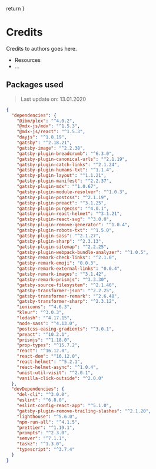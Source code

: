   return <Page props={props} name="Credits" />
}

# Credits

Credits to authors goes here.

- Resources
- ...

## Packages used

> Last update on: 13.01.2020

```json
{
  "dependencies": {
    "@ibm/plex": "^4.0.2",
    "@mdx-js/mdx": "^1.5.3",
    "@mdx-js/react": "^1.5.3",
    "dayjs": "^1.8.19",
    "gatsby": "^2.18.21",
    "gatsby-image": "^2.2.38",
    "gatsby-plugin-breadcrumb": "^6.3.0",
    "gatsby-plugin-canonical-urls": "^2.1.19",
    "gatsby-plugin-catch-links": "^2.1.24",
    "gatsby-plugin-humans-txt": "^1.1.4",
    "gatsby-plugin-layout": "^1.1.21",
    "gatsby-plugin-manifest": "^2.2.37",
    "gatsby-plugin-mdx": "^1.0.67",
    "gatsby-plugin-module-resolver": "^1.0.3",
    "gatsby-plugin-postcss": "^2.1.19",
    "gatsby-plugin-preact": "^3.1.25",
    "gatsby-plugin-purgecss": "^4.0.1",
    "gatsby-plugin-react-helmet": "^3.1.21",
    "gatsby-plugin-react-svg": "^3.0.0",
    "gatsby-plugin-remove-generator": "^1.0.4",
    "gatsby-plugin-robots-txt": "^1.5.0",
    "gatsby-plugin-sass": "^2.1.27",
    "gatsby-plugin-sharp": "^2.3.13",
    "gatsby-plugin-sitemap": "^2.2.25",
    "gatsby-plugin-webpack-bundle-analyzer": "^1.0.5",
    "gatsby-remark-check-links": "^2.1.0",
    "gatsby-remark-emoji": "0.0.3",
    "gatsby-remark-external-links": "0.0.4",
    "gatsby-remark-images": "^3.1.42",
    "gatsby-remark-prismjs": "^3.3.30",
    "gatsby-source-filesystem": "^2.1.46",
    "gatsby-transformer-json": "^2.2.25",
    "gatsby-transformer-remark": "^2.6.48",
    "gatsby-transformer-sharp": "^2.3.12",
    "ionicons": "^4.6.3",
    "kleur": "^3.0.3",
    "lodash": "^4.17.15",
    "node-sass": "^4.13.0",
    "postcss-easing-gradients": "^3.0.1",
    "preact": "^10.2.1",
    "prismjs": "^1.18.0",
    "prop-types": "^15.7.2",
    "react": "^16.12.0",
    "react-dom": "^16.12.0",
    "react-helmet": "^5.2.1",
    "react-helmet-async": "^1.0.4",
    "unist-util-visit": "^2.0.1",
    "vanilla-click-outside": "^2.0.0"
  },
  "devDependencies": {
    "del-cli": "^3.0.0",
    "eslint": "^6.8.0",
    "eslint-config-react-app": "^5.1.0",
    "gatsby-plugin-remove-trailing-slashes": "^2.1.20",
    "lighthouse": "^5.6.0",
    "npm-run-all": "^4.1.5",
    "prettier": "^1.19.1",
    "prompts": "^2.3.0",
    "semver": "^7.1.1",
    "taskz": "^1.3.0",
    "typescript": "^3.7.4"
  }
}
```
